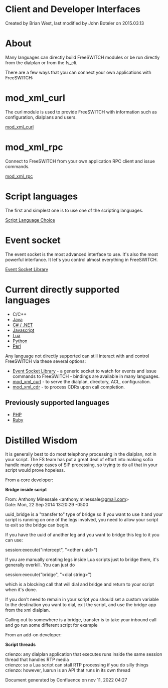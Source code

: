 
# Client and Developer Interfaces 

 Created by  Brian West, last modified by  John Boteler on 2015.03.13

# About

Many languages can directly build FreeSWITCH modules or be run directly from the dialplan or from the fs\_cli.

There are a few ways that you can connect your own applications with FreeSWITCH:

# mod_xml_curl

The curl module is used to provide FreeSWITCH with information such as configuration, dialplans and users.

[mod\_xml\_curl](../Modules/mod_xml_curl_1049001.mdx)

# mod_xml_rpc

Connect to FreeSWITCH from your own application RPC client and issue commands.

[mod\_xml\_rpc](../Modules/mod_xml_rpc_1048928.mdx#about)

# Script languages

The first and simplest one is to use one of the scripting languages.

[Script Language Choice](./Script-Language-Choice_1048942.mdx#about)

# Event socket

The event socket is the most advanced interface to use. It's also the most powerful interfance. It let's you control almost everything in FreeSWITCH.

[Event Socket Library](./Event-Socket-Library/index.mdx#-new-)   

# Current directly supported languages

* C/C++
* [Java](./Java-ESL/index.mdx#about)
* [C# / .NET](https://wiki.freeswitch.org/wiki/Mod%5Fmanaged "Mod managed")
* [Javascript](./JavaScript/index.mdx#api)
* [Lua](https://wiki.freeswitch.org/wiki/Mod%5Flua "Mod lua")
* [Python](https://wiki.freeswitch.org/wiki/Mod%5Fpython "Mod python")
* [Perl](https://wiki.freeswitch.org/wiki/Perl "Perl")

Any language not directly supported can still interact with and control FreeSWITCH via these several options: 

* [Event Socket Library](./Event-Socket-Library/index.mdx#-new-) \- a generic socket to watch for events and issue commands to FreeSWITCH - bindings are available in many languages.
* [mod\_xml\_curl](../Modules/mod_xml_curl_1049001.mdx) \- to serve the dialplan, directory, ACL, configuration.
* [mod\_xml\_cdr](../Modules/mod_xml_cdr_6587377.mdx#faq) \- to process CDRs upon call completion.

## Previously supported languages

* [PHP](https://wiki.freeswitch.org/wiki/Mod%5Fphp "Mod php")
* [Ruby](https://wiki.freeswitch.org/wiki/Mod%5Fruby "Mod ruby")

# Distilled Wisdom

It is generally best to do most telephony processing in the dialplan, not in your script. The FS team has put a great deal of effort into making sofia handle many edge cases of SIP processing, so trying to do all that in your script would prove hopeless. 

From a core developer:

**Bridge inside script**

From: Anthony Minessale &lt;anthony.minessale@[gmail.com](http://gmail.com)\>  
Date: Mon, 22 Sep 2014 13:20:29 -0500

uuid\_bridge is a "transfer to" type of bridge so if you want to use it and your script is running on one of the legs involved, you need to allow your script to exit so the bridge can begin.

If you have the uuid of another leg and you want to bridge this leg to it you can use:

session:execute("intercept", "&lt;other uuid>")

If you are manually creating legs inside Lua scripts just to bridge them, it's generally overkill. You can just do

session:execute("bridge", "&lt;dial string>")

which is a blocking call that will dial and bridge and return to your script when it's done.

If you don't need to remain in your script you should set a custom variable to the destination you want to dial, exit the script, and use the bridge app from the xml dialplan.

Calling out to somewhere is a bridge, transfer is to take your inbound call and go run some different script for example

From an add-on developer:

**Script threads**

crienzo: any dialplan application that executes runs inside the same session thread that handles RTP media  
crienzo: so a Lua script can stall RTP processing if you do silly things  
crienzo: however, luarun is an API that runs in its own thread
  
  
Document generated by Confluence on nov 11, 2022 04:27
